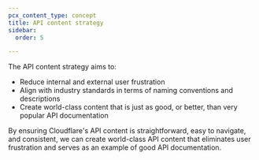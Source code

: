 ```yaml
---
pcx_content_type: concept
title: API content strategy
sidebar:
  order: 5

---
```



The API content strategy aims to:

* Reduce internal and external user frustration
* Align with industry standards in terms of naming conventions and descriptions
* Create world-class content that is just as good, or better, than very popular API documentation

By ensuring Cloudflare's API content is straightforward, easy to navigate, and consistent, we can create world-class API content that eliminates user frustration and serves as an example of good API documentation.

<DirectoryListing />
